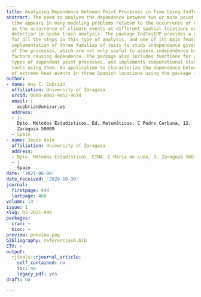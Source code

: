 ```yaml
---
title: Analyzing Dependence between Point Processes in Time Using IndTestPP
abstract: The need to analyze the dependence between two or more point processes in
  time appears in many modeling problems related to the occurrence of events, such
  as the occurrence of climate events at different spatial locations or synchrony
  detection in spike train analysis. The package IndTestPP provides a general framework
  for all the steps in this type of analysis, and one of its main features is the
  implementation of three families of tests to study independence given the intensities
  of the processes, which are not only useful to assess independence but also to identify
  factors causing dependence. The package also includes functions for generating different
  types of dependent point processes, and implements computational statistical inference
  tools using them. An application to characterize the dependence between the occurrence
  of extreme heat events in three Spanish locations using the package is shown.
author:
- name: Ana C. Cebrián
  affiliation: University of Zaragoza
  orcid: 0000-0002-9052-9674
  email: |
    acebrian@unizar.es
  address:
  - |-
    Dpto. Métodos Estadísticos. Ed. Matemáticas. C Pedro Cerbuna, 12.
    Zaragoza 50009
  - Spain
- name: Jesús Asín
  affiliation: University of Zaragoza
  address:
  - Dpto. Métodos Estadísticos. EINA. C María de Luna, 3. Zaragoza 50018
  - |
    Spain
date: '2021-06-08'
date_received: '2020-10-30'
journal:
  firstpage: 444
  lastpage: 460
volume: 13
issue: 1
slug: RJ-2021-049
packages:
  cran: ~
  bioc: ~
preview: preview.png
bibliography: referenciasR.bib
CTV: ~
output:
  rjtools::rjournal_article:
    self_contained: no
    toc: no
    legacy_pdf: yes
draft: no

---
```

